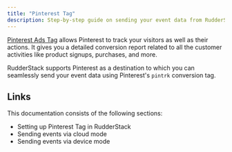 ```yaml
---
title: "Pinterest Tag"
description: Step-by-step guide on sending your event data from RudderStack to Pinterest Tag.
---
```


[Pinterest Ads Tag](https://ads.pinterest.com/) allows Pinterest to track your visitors as well as their actions. It gives you a detailed conversion report related to all the customer activities like product signups, purchases, and more.

RudderStack supports Pinterest as a destination to which you can seamlessly send your event data using Pinterest's `pintrk` conversion tag.

## Links

This documentation consists of the following sections:

- <Link to="/destinations/streaming-destinations/pinterest-ads/setting-up-pinterest-ads/">Setting up Pinterest Tag in RudderStack</Link>
- <Link to="/destinations/streaming-destinations/pinterest-ads/pinterest-ads-cloud-mode/">Sending events via cloud mode</Link>
- <Link to="/destinations/streaming-destinations/pinterest-ads/pinterest-ads-device-mode/">Sending events via device mode</Link>